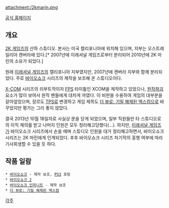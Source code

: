attachment:/2kmarin.png

[http://www.2kmarin.com/ 공식 홈페이지]

== 개요 ==
[[2K 게임즈]]의 산하 스튜디오. 본사는 미국 캘리포니아에 위치해 있으며, 지부는 오스트레일리아 캔버라에 있다.[* 2007년에 이래셔널 게임즈로부터 분리되어 2010년에 2K 마린의 소유가 되었다.]

원래 [[이래셔널 게임즈]]의 캘리포니아 지부였지만, 2007년에 캔버라 지부와 함께 분리되었다. 주로 [[바이오쇼크]] 시리즈의 제작을 보조해 온 스튜디오이다.

[[X-COM]] 시리즈의 리부트작이자 [[FPS]] 타이틀인 XCOM을 제작하고 있었으나, [[원작파괴]] 요소가 많이 보여서 원작 팬들에게 대차게 까였다. 이 비판을 수용하여 게임의 대부분을 갈아엎었으며, 장르도 [[TPS]]로 변경하고 게임 제목도 [[더 뷰로: 기밀 해제된 엑스컴]]으로 바꾸었지만 평가는 그리 좋지 않았다.

결국 2013년 10월 18일자로 사실상 문을 닫게 되었으며, 일부 직원들만 타 스튜디오로의 이직 제의를 받고 나머지 인원은 모두 정리해고당했다(...). 하지만, [[이래셔널 게임즈]]가 바이오쇼크 시리즈에서 손을 떼며 스튜디오 인원을 대거 정리해고하면서, 바이오쇼크 시리즈는 2K 마린에게 인계되었다. 추후 바이오쇼크 시리즈 차기작의 흥행 여부에 따라 기사회생할 수 있을 듯 하다.

== 작품 일람 ==
 * [[바이오쇼크]] - 제작 보조, [[PS3]] 포팅
 * [[바이오쇼크 2]]
 * [[바이오쇼크 인피니트]] - 제작 보조
 * [[더 뷰로: 기밀 해제된 엑스컴]]

[[각주]]

